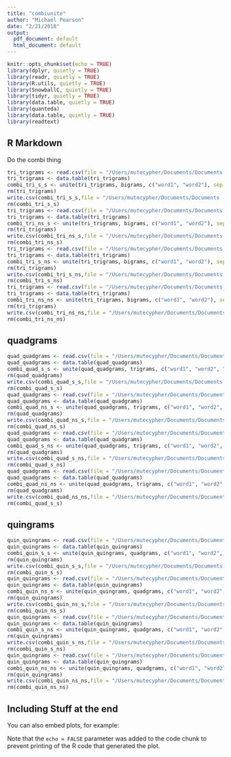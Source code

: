 ```yaml
---
title: "combiunite"
author: "Michael Pearson"
date: "2/21/2018"
output:
  pdf_document: default
  html_document: default
---
```


```r
knitr::opts_chunk$set(echo = TRUE)
library(dplyr, quietly = TRUE)
library(readr, quietly = TRUE)
library(R.utils, quietly = TRUE)
library(SnowballC, quietly = TRUE)
library(tidyr, quietly = TRUE)
library(data.table, quietly = TRUE)
library(quanteda)
library(data.table, quietly = TRUE)
library(readtext)
```

## R Markdown

Do the combi thing



``` r
tri_trigrams <- read.csv(file = "/Users/mutecypher/Documents/Documents - Michael’s iMac/Coursera/Capstone Project/20sample/tri_gram_s_s.csv" ,colClasses = c( NA, NA, NA, NA) )
tri_trigrams <- data.table(tri_trigrams)
combi_tri_s_s <- unite(tri_trigrams, bigrams, c("word1", "word2"), sep = " ")
rm(tri_trigrams)
write.csv(combi_tri_s_s,file = "/Users/mutecypher/Documents/Documents - Michael’s iMac/Coursera/Capstone Project/20sample/combi_tri_s_s.csv" )
rm(combi_tri_s_s)
tri_trigrams <- read.csv(file = "/Users/mutecypher/Documents/Documents - Michael’s iMac/Coursera/Capstone Project/20sample/tri_gram_ns_s.csv" ,colClasses = c(NA, NA, NA, NA) )
tri_trigrams <- data.table(tri_trigrams)
combi_tri_ns_s <- unite(tri_trigrams, bigrams, c("word1", "word2"), sep = " ")
rm(tri_trigrams)
write.csv(combi_tri_ns_s,file = "/Users/mutecypher/Documents/Documents - Michael’s iMac/Coursera/Capstone Project/20sample/combi_tri_ns_s.csv" )
rm(combi_tri_ns_s)
tri_trigrams <- read.csv(file = "/Users/mutecypher/Documents/Documents - Michael’s iMac/Coursera/Capstone Project/20sample/tri_gram_s_ns.csv" ,colClasses = c(NA, NA, NA, NA) )
tri_trigrams <- data.table(tri_trigrams)
combi_tri_s_ns <- unite(tri_trigrams, bigrams, c("word1", "word2"), sep = " ")
rm(tri_trigrams)
write.csv(combi_tri_s_ns,file = "/Users/mutecypher/Documents/Documents - Michael’s iMac/Coursera/Capstone Project/20sample/combi_tri_s_ns.csv" )
rm(combi_tri_s_ns)
tri_trigrams <- read.csv(file = "/Users/mutecypher/Documents/Documents - Michael’s iMac/Coursera/Capstone Project/20sample/tri_gram_ns_ns.csv" ,colClasses = c(NA, NA, NA, NA) )
tri_trigrams <- data.table(tri_trigrams)
combi_tri_ns_ns <- unite(tri_trigrams, bigrams, c("word1", "word2"), sep = " ")
rm(tri_trigrams)
write.csv(combi_tri_ns_ns,file = "/Users/mutecypher/Documents/Documents - Michael’s iMac/Coursera/Capstone Project/20sample/combi_tri_ns_ns.csv" )
rm(combi_tri_ns_ns)
```

## quadgrams


``` r
quad_quadgrams <- read.csv(file = "/Users/mutecypher/Documents/Documents - Michael’s iMac/Coursera/Capstone Project/20sample/quad_gram_s_s.csv",colClasses = c( NA, NA, NA, NA,NA) )
quad_quadgrams <- data.table(quad_quadgrams)
combi_quad_s_s <- unite(quad_quadgrams, trigrams, c("word1", "word2", "word3"), sep = " ")
rm(quad_quadgrams)
write.csv(combi_quad_s_s,file = "/Users/mutecypher/Documents/Documents - Michael’s iMac/Coursera/Capstone Project/20sample/combi_quad_s_s.csv" )
rm(combi_quad_s_s)
quad_quadgrams <- read.csv(file = "/Users/mutecypher/Documents/Documents - Michael’s iMac/Coursera/Capstone Project/20sample/quad_gram_ns_s.csv",colClasses = c( NA, NA, NA, NA,NA) )
quad_quadgrams <- data.table(quad_quadgrams)
combi_quad_ns_s <- unite(quad_quadgrams, trigrams, c("word1", "word2", "word3"), sep = " ")
rm(quad_quadgrams)
write.csv(combi_quad_ns_s,file = "/Users/mutecypher/Documents/Documents - Michael’s iMac/Coursera/Capstone Project/20sample/combi_quad_ns_s.csv" )
rm(combi_quad_ns_s)
quad_quadgrams <- read.csv(file = "/Users/mutecypher/Documents/Documents - Michael’s iMac/Coursera/Capstone Project/20sample/quad_gram_s_ns.csv",colClasses = c( NA, NA, NA, NA,NA) )
quad_quadgrams <- data.table(quad_quadgrams)
combi_quad_s_ns <- unite(quad_quadgrams, trigrams, c("word1", "word2", "word3"), sep = " ")
rm(quad_quadgrams)
write.csv(combi_quad_s_ns,file = "/Users/mutecypher/Documents/Documents - Michael’s iMac/Coursera/Capstone Project/20sample/combi_quad_s_ns.csv" )
rm(combi_quad_s_ns)
quad_quadgrams <- read.csv(file = "/Users/mutecypher/Documents/Documents - Michael’s iMac/Coursera/Capstone Project/20sample/quad_gram_ns_ns.csv",colClasses = c( NA, NA, NA, NA,NA) )
quad_quadgrams <- data.table(quad_quadgrams)
combi_quad_ns_ns <- unite(quad_quadgrams, trigrams, c("word1", "word2", "word3"), sep = " ")
rm(quad_quadgrams)
write.csv(combi_quad_ns_ns,file = "/Users/mutecypher/Documents/Documents - Michael’s iMac/Coursera/Capstone Project/20sample/combi_quad_ns_ns.csv" )
rm(combi_quad_s_s)
```

## quingrams

``` r
quin_quingrams <- read.csv(file = "/Users/mutecypher/Documents/Documents - Michael’s iMac/Coursera/Capstone Project/20sample/quin_gram_s_s.csv",colClasses = c( NA, NA, NA, NA,NA) )
quin_quingrams <- data.table(quin_quingrams)
combi_quin_s_s <- unite(quin_quingrams, quadgrams, c("word1", "word2", "word3", "word4"), sep = " ")
rm(quin_quingrams)
write.csv(combi_quin_s_s,file = "/Users/mutecypher/Documents/Documents - Michael’s iMac/Coursera/Capstone Project/20sample/combi_quin_s_s.csv" )
rm(combi_quin_s_s)
quin_quingrams <- read.csv(file = "/Users/mutecypher/Documents/Documents - Michael’s iMac/Coursera/Capstone Project/20sample/quin_gram_ns_s.csv",colClasses = c( NA, NA, NA, NA,NA) )
quin_quingrams <- data.table(quin_quingrams)
combi_quin_ns_s <- unite(quin_quingrams, quadgrams, c("word1", "word2", "word3", "word4"), sep = " ")
rm(quin_quingrams)
write.csv(combi_quin_ns_s,file = "/Users/mutecypher/Documents/Documents - Michael’s iMac/Coursera/Capstone Project/20sample/combi_quin_ns_s.csv" )
rm(combi_quin_ns_s)
quin_quingrams <- read.csv(file = "/Users/mutecypher/Documents/Documents - Michael’s iMac/Coursera/Capstone Project/20sample/quin_gram_s_ns.csv",colClasses = c( NA, NA, NA, NA,NA) )
quin_quingrams <- data.table(quin_quingrams)
combi_quin_s_ns <- unite(quin_quingrams, quadgrams, c("word1", "word2", "word3", "word4"), sep = " ")
rm(quin_quingrams)
write.csv(combi_quin_s_ns,file = "/Users/mutecypher/Documents/Documents - Michael’s iMac/Coursera/Capstone Project/20sample/combi_quin_s_ns.csv" )
rm(combi_quin_s_ns)
quin_quingrams <- read.csv(file = "/Users/mutecypher/Documents/Documents - Michael’s iMac/Coursera/Capstone Project/20sample/quin_gram_ns_ns.csv",colClasses = c( NA, NA, NA, NA,NA) )
quin_quingrams <- data.table(quin_quingrams)
combi_quin_ns_ns <- unite(quin_quingrams, quadgrams, c("word1", "word2", "word3", "word4"), sep = " ")
rm(quin_quingrams)
write.csv(combi_quin_ns_ns,file = "/Users/mutecypher/Documents/Documents - Michael’s iMac/Coursera/Capstone Project/20sample/combi_quin_ns_ns.csv")
rm(combi_quin_ns_ns)

```

## Including Stuff at the end

You can also embed plots, for example:


Note that the `echo = FALSE` parameter was added to the code chunk to prevent printing of the R code that generated the plot.

